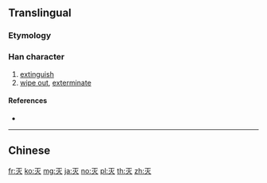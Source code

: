 {{also|滅}}
==Translingual==

===Etymology===
{{Han simp|烕|f=戊|t=&nbsp;}}

===Han character===
{{Han char|rn=86|rad=火|as=01|sn=5|four=|canj=MF,XMF}}

# [[extinguish]]
# [[wipe out]], [[exterminate]]

====References====
* {{Han ref|kx=0665.031|hdz=32188.010|uh=706D|ud=28781}}

----

==Chinese==
{{zh-see|滅}}

[[fr:灭]]
[[ko:灭]]
[[mg:灭]]
[[ja:灭]]
[[no:灭]]
[[pl:灭]]
[[th:灭]]
[[zh:灭]]